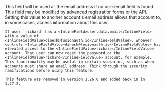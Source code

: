 
  <APIField name="user[x].data.email" type="String" optional>
    This field will be used as the email address if no <InlineField>user.email</InlineField> field is found. This field may be modified by advanced registration forms or the API. Setting this value to another account's email address allows that account to, in some cases, access information about this user. 

    If user `richard` has a <InlineField>user.data.email</InlineField> with a value of <InlineFieldValue>dinesh@fusionauth.io</InlineFieldValue>, whoever controls <InlineFieldValue>dinesh@fusionauth.io</InlineFieldValue> has elevated access to the <InlineFieldValue>richard</InlineFieldValue> account. That user can now reset the password on the <InlineFieldValue>richard</InlineFieldValue> account, for example. This functionality may be useful in certain scenarios, such as when accounts must share an email address. Think through the security ramifications before using this feature.

    This feature was removed in version 1.26.0 and added back in in 1.27.2.
  </APIField>
